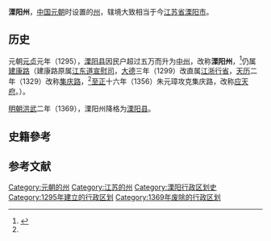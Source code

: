{{古代行政区
|行政区名 = 溧阳州
|行政区图片 = 
<!--以下内容将显示在“基本资料”栏--> 
|简称 = 
|朝代 = [[元朝|元朝]]
|上级 = [[建康路_(元朝)|建康路]]（1295-1329）<br>[[集庆路|集庆路]]（1329-1356）<br>明[[应天府_(明朝)|应天府]]（1356-1369）
|行政区 = （1295）四级行政区<br>（1299）三级行政区
|辖境 = 今[[溧阳市|溧阳市]]
|方言 = 
|毗邻 = 建康路→集庆路→应天府：[[溧水州|溧水州]]、[[句容县|句容县]]<br>[[镇江路|镇江路]]→[[镇江府|镇江府]]：[[金坛县|金坛县]]<br>[[常州路|常州路]]→[[常州府|常州府]]：[[宜兴州|宜兴州]]<br>[[广德路|广德路]]→[[广兴府|广兴府]]：[[建平县_(北宋)|建平县]]、[[广德县|广德县]]→[[广阳县_(元朝)|广阳县]]
<!--以下内容将显示在“历史”栏-->
|原称 = [[溧阳县|溧阳县]]
|设立 = 元[[元贞|元贞]]元年（1295）
|撤销 = 明[[洪武|洪武]]二年（1369）
|后称 = [[溧阳县|溧阳县]]
<!--以下内容将显示在“行政”栏-->
|政府官署 = 
|驻地 = 溧阳城（今[[溧城镇|溧城镇]]）
|下级行政区 = 5坊13乡2镇4步<ref>5坊：登俊（原育才坊）、仁和、瑞莲、永定、招远。13乡：永成、福贤、蕙德、德随、举福、从山、桂寿、明义、奉安、崇来、来苏、允泰、允定。2镇：举善（今戴埠）、社渚。4步（埠）：高友、周城、上兴、黄连。</ref>
}}
'''溧阳州'''，[[中国|中国]][[元朝|元朝]]时设置的[[州|州]]，辖境大致相当于今[[江苏省|江苏省]][[溧阳市|溧阳市]]。

== 历史 ==
{{溧阳历史|collapsed=1}}
元朝[[元贞|元贞]]元年（1295），[[溧阳县|溧阳县]]因民户超过五万而升为[[中州_(行政区划)|中州]]，改称'''溧阳州'''，<ref name="njjzz"> {{Cite book | author = 南京市地方志编纂委员会 | title = 《南京建置志》 | location = 中国深圳 | publisher = 海天出版社 | date = 1994-07 | pages = 127-132 | ISBN = 7-80615-050-1 | accessdate = 2015-01-29 | url = http://dfz.nanjing.gov.cn/17745/17746/201003/t20100311_985688.html | language = zh-cn | quote =  | deadurl = yes | archiveurl = https://web.archive.org/web/20150129083901/http://dfz.nanjing.gov.cn/17745/17746/201003/t20100311_985688.html | archivedate = 2015-01-29 }} </ref>仍属[[建康路|建康路]]（建康路原属[[江东道宣慰司|江东道宣慰司]]，[[大德_(元成宗)|大德]]三年（1299）改直属[[江浙行省|江浙行省]]，{{reftag|name=元史020|1=宋濂《[[s:元史/卷020|元史·本纪第二十 成宗三]]》：三年……二月……丁巳……罷四川、福建等處行中書省，陝西行禦史臺，江東、荊南、淮西三道宣慰司。}}[[天历_(元朝)|天历]]二年（1329）改称[[集庆路|集庆路]]，<ref name="njjzz" />[[至正|至正]]十六年（1356）朱元璋攻克集庆路，改称[[应天府_(明朝)|应天府]]。{{reftag|1=張廷玉《[[s:明史/卷40|明史·志第十六 地理一]]》：應天府 元集慶路，屬江浙行省。太祖丙申年三月曰應天府。}}）。

[[明朝|明朝]][[洪武|洪武]]二年（1369），溧阳州降格为[[溧阳县|溧阳县]]。{{reftag|1=張廷玉《[[s:明史/卷40|明史·志第十六 地理一]]》：溧陽 府東南。元溧陽州。洪武二年降爲縣。}}

== 史籍參考 ==
{{refbegin}}
<references group="參" />

== 参考文献 ==
{{Reflist}}

{{DEFAULTSORT:L}}
[[Category:元朝的州|Category:元朝的州]]
[[Category:江苏的州|Category:江苏的州]]
[[Category:溧阳行政区划史|Category:溧阳行政区划史]]
[[Category:1295年建立的行政区划|Category:1295年建立的行政区划]]
[[Category:1369年废除的行政区划|Category:1369年废除的行政区划]]
